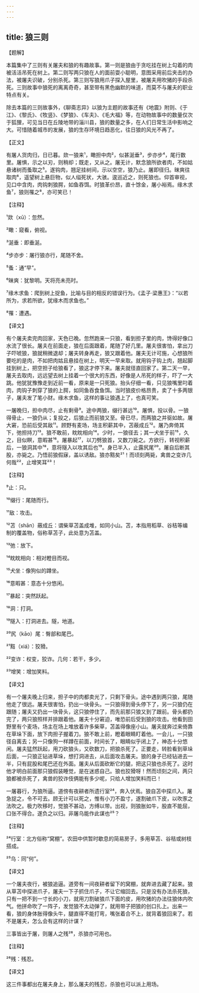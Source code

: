 ```yaml
---
---
---
```

title: 狼三则
---




【题解】


本篇集中了三则有关屠夫和狼的有趣故事。第一则是狼由于贪吃挂在树上勾着的肉被活活吊死在树上。第二则写两只狼在人的面前耍小聪明，意图采用前后夹击的办法，被屠夫识破，分别杀死。第三则写狼用爪子探入屋里，被屠夫用吹猪的手段杀死。三则故事中狼死的离离奇奇，甚至带有黑色幽默的味道，而莫不与屠夫的职业特点有关。

除去本篇的三则故事外，《聊斋志异》以狼为主题的故事还有《地震》附则、《于江》、《黎氏》、《牧竖》、《梦狼》、《车夫》、《毛大福》等，在动物故事中的数量仅次于狐狸，可见当日在丘陵地带的淄川县，狼的数量之多，在人们日常生活中影响之大。可惜随着城市的发展，狼的生存环境日趋恶化，往日狼的风光不再了。

【正文】

有屠人货肉归，日已暮。欻一狼来¹，瞰担中肉²，似甚涎垂³，步亦步⁴，尾行数里。屠惧，示之以刃，则稍却；既走，又从之。屠无计，默念狼所欲者肉，不如姑悬诸树而蚤取之⁵。遂钩肉，翘足挂树间，示以空空，狼乃止。屠即径归。昧爽往取肉⁶，遥望树上悬巨物，似人缢死状，大骇。逡巡近之，则死狼也。仰首审视，见口中含肉，肉钩刺狼腭，如鱼吞饵。时狼革价昂，直十馀金，屠小裕焉。缘木求鱼⁷，狼则罹之⁸，亦可笑已！





【注释】


¹欻（xū）：忽然。

²瞰：窥看，俯视。

³涎垂：即垂涎。

⁴步亦步：屠行狼亦行，尾随不舍。

⁵蚤：通“早”。

⁶昧爽：犹黎明。天将亮未亮时。

⁷缘木求鱼：爬到树上捉鱼，比喻与目的相反的错误行为。《孟子·梁惠王》：“以若所为，求若所欲，犹缘木而求鱼也。”

⁸罹：遭遇。





【译文】


有个屠夫卖完肉回家，天色已晚。忽然跑来一只狼，看到担子里的肉，馋得好像口水流了很长。屠夫在前面走，狼在后面跟着，尾随了好几里。屠夫很害怕，拿出刀子吓唬狼，狼就稍微退却；屠夫转身再走，狼又跟着他。屠夫无计可施，心想狼所要吃的是肉，不如把肉姑且悬挂在树上，明天一早来取。就用钩子钩上肉，翘起脚挂到树上，把空担子给狼看了，狼这才停下来。屠夫就径直回家了。第二天一早，屠夫去取肉，远远望去树上挂着一个很大的东西，好像是人吊死的样子，吓了一大跳。他犹犹豫豫走到近前一看，原来是一只死狼。抬头仔细一看，只见狼嘴里叼着肉，肉钩子刺穿了狼的上腭，如同鱼吞食鱼饵。当时狼皮价格昂贵，卖了十多两银子，屠夫发了笔小财。缘木求鱼，这样的事让狼遇上了，也真可笑。

一屠晚归，担中肉尽，止有剩骨⁹。途中两狼，缀行甚远¹⁰。屠惧，投以骨。一狼得骨止，一狼仍从；复投之，后狼止而前狼又至。骨已尽，而两狼之并驱如故。屠大窘，恐前后受其敌¹¹。顾野有麦场，场主积薪其中，苫蔽成丘¹²。屠乃奔倚其下，弛担持刀¹³。狼不敢前，眈眈相向¹⁴。少时，一狼径去；其一犬坐于前¹⁵，久之，目似瞑，意暇甚¹⁶。屠暴起¹⁷，以刀劈狼首，又数刀毙之。方欲行，转视积薪后，一狼洞其中¹⁸，意将隧入以攻其后也¹⁹。身已半入，止露尻尾²⁰。屠自后断其股，亦毙之。乃悟前狼假寐，盖以诱敌。狼亦黠矣²¹！而顷刻两毙，禽兽之变诈几何哉²²，止增笑耳²³！





【注释】


⁹止：只。

¹⁰缀行：尾随而行。

¹¹敌：攻击。

¹²苫（shān）蔽成丘：谓柴草苫盖成堆，如同小山。苫，本指用稻草、谷秸等编制的覆盖物，俗称草苫子，此处意为苫盖。

¹³弛：放下。

¹⁴眈眈相向：相对瞪目而视。

¹⁵犬坐：像狗似的蹲坐。

¹⁶意暇甚：意态十分悠闲。

¹⁷暴起：突然跃起。

¹⁸洞：打洞。

¹⁹隧入：打洞进去。隧，地道。

²⁰尻（kāo）尾：臀部和尾巴。

²¹黠（xiá）：狡猾。

²²变诈：权变，狡诈。几何：若干，多少。

²³增笑：增加笑料。





【译文】


有一个屠夫晚上归来，担子中的肉都卖光了，只剩下骨头。途中遇到两只狼，尾随他走了很远。屠夫很害怕，扔出一块骨头。一只狼得到骨头停下了，另一只狼仍在跟随；屠夫又扔出一块骨头，这只狼停住了，而先前那只狼又到了跟前。骨头都扔完了，两只狼照样并排跟着他。屠夫十分窘迫，唯恐前后受到狼的攻击。他看到田野里有个麦场，场主在场上堆放着许多柴草，苫盖得像座小山。屠夫就奔过来倚靠在草垛下面，放下肉担子握着刀。狼不敢上前，瞪着眼睛盯着他。一会儿，一只狼径自离去；另一只像狗一样蹲在前面，时间长了，眼睛似乎闭上了，神态十分悠闲。屠夫猛然跃起，用刀砍狼头，又砍数刀，把狼杀死了。正要走，转脸看到草垛后面，一只狼正钻进草垛，想打洞进去，从后面攻击屠夫。狼的身子已经钻进去一半，只有屁股和尾巴还在外面。屠夫从后面砍断它的腿，把这只狼也杀死了。这时他才明白前面那只狼假装睡觉，是在迷惑自己。狼也狡猾呀！然而顷刻之间，两只狼都被杀死了，禽兽的狡诈伎俩能有多少呢，只给人增加笑料而已！

一屠暮行，为狼所逼。道傍有夜耕者所遗行室²⁴，奔入伏焉。狼自苫中探爪入。屠急捉之，令不可去。顾无计可以死之，惟有小刀不盈寸，遂割破爪下皮，以吹豕之法吹之。极力吹移时，觉狼不甚动，方缚以带。出视，则狼胀如牛，股直不能屈，口张不得合。遂负之以归。非屠乌能作此谋也²⁵？





【注释】


²⁴行室：北方俗称“窝棚”。农田中供暂时歇息的简易房子，多用草苫、谷秸或树枝搭成。

²⁵乌：同“何”。





【译文】


一个屠夫夜行，被狼追逼。道旁有一间夜耕者留下的窝棚，就奔进去藏了起来。狼从草苫中探进爪子，屠夫一下子抓住爪子，不让它缩回去。只是没有办法杀死狼，只有一把不到一寸长的小刀，就用刀割破狼爪下面的皮，用吹猪的办法往狼体内吹气。他拼命吹了一阵子，发觉狼不太动弹了，就用带子把狼的创口扎上。出来一看，狼的身体胀得像头牛，腿直得不能打弯，嘴张着合不上，就背着狼回来了。若不是屠夫，怎么会有这样的计谋？

三事皆出于屠，则屠人之残²⁶，杀狼亦可用也。





【注释】


²⁶残：残忍。





【译文】


这三件事都出在屠夫身上，那么屠夫的残忍，杀狼也可以派上用场。